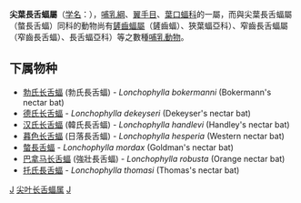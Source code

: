 {{Automatic taxobox
| taxon = Lonchophylla
| authority = Thomas, 1903
| image = Lonchophylla robusta.jpg
| image_caption = ''Lonchophylla robusta''
}}

'''尖葉長舌蝠屬'''（[[学名|学名]]：{{lang|la|''Lonchophylla''}}），[[哺乳綱|哺乳綱]]、[[翼手目|翼手目]]、[[葉口蝠科|葉口蝠科]]的一屬，而與尖葉長舌蝠屬（螫長舌蝠）同科的動物尚有[[鏟齒蝠屬|鏟齒蝠屬]]（鏟齒蝠）、狹葉蝠亞科）、窄齒長舌蝠屬（窄齒長舌蝠）、長舌蝠亞科）等之數種[[哺乳動物|哺乳動物]]。

==下属物种==
* [[勃氏长舌蝠|勃氏长舌蝠]] (勃氏長舌蝠) - ''Lonchophylla bokermanni'' (Bokermann's nectar bat)
* [[德氏长舌蝠|德氏长舌蝠]] - ''Lonchophylla dekeyseri'' (Dekeyser's nectar bat)
* [[汉氏长舌蝠|汉氏长舌蝠]] (韓氏長舌蝠) - ''Lonchophylla handlevi'' (Handley's nectar bat)
* [[暮色长舌蝠|暮色长舌蝠]] (日落長舌蝠) - ''Lonchophylla hesperia'' (Western nectar bat)
* [[螫長舌蝠|螫長舌蝠]] - ''Lonchophylla mordax'' (Goldman's nectar bat)
* [[巴拿马长舌蝠|巴拿马长舌蝠]] (強壯長舌蝠) - ''Lonchophylla robusta'' (Orange nectar bat)
* [[托氏長舌蝠|托氏長舌蝠]] - ''Lonchophylla thomasi'' (Thomas's nectar bat)

{{Taxonbar|from=Q1571405}}

[[Category:葉口蝠科|J]]
[[Category:尖叶长舌蝠属|]]
[[Category:1903年描述的分类群|J]]